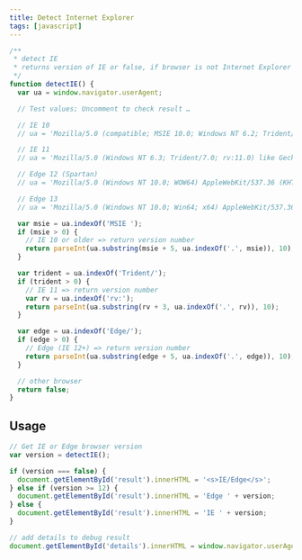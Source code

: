 ```yaml
---
title: Detect Internet Explorer
tags: [javascript]
---
```


```javascript
/**
 * detect IE
 * returns version of IE or false, if browser is not Internet Explorer
 */
function detectIE() {
  var ua = window.navigator.userAgent;

  // Test values; Uncomment to check result …

  // IE 10
  // ua = 'Mozilla/5.0 (compatible; MSIE 10.0; Windows NT 6.2; Trident/6.0)';

  // IE 11
  // ua = 'Mozilla/5.0 (Windows NT 6.3; Trident/7.0; rv:11.0) like Gecko';

  // Edge 12 (Spartan)
  // ua = 'Mozilla/5.0 (Windows NT 10.0; WOW64) AppleWebKit/537.36 (KHTML, like Gecko) Chrome/39.0.2171.71 Safari/537.36 Edge/12.0';

  // Edge 13
  // ua = 'Mozilla/5.0 (Windows NT 10.0; Win64; x64) AppleWebKit/537.36 (KHTML, like Gecko) Chrome/46.0.2486.0 Safari/537.36 Edge/13.10586';

  var msie = ua.indexOf('MSIE ');
  if (msie > 0) {
    // IE 10 or older => return version number
    return parseInt(ua.substring(msie + 5, ua.indexOf('.', msie)), 10);
  }

  var trident = ua.indexOf('Trident/');
  if (trident > 0) {
    // IE 11 => return version number
    var rv = ua.indexOf('rv:');
    return parseInt(ua.substring(rv + 3, ua.indexOf('.', rv)), 10);
  }

  var edge = ua.indexOf('Edge/');
  if (edge > 0) {
    // Edge (IE 12+) => return version number
    return parseInt(ua.substring(edge + 5, ua.indexOf('.', edge)), 10);
  }

  // other browser
  return false;
}
```

## Usage

```javascript
// Get IE or Edge browser version
var version = detectIE();

if (version === false) {
  document.getElementById('result').innerHTML = '<s>IE/Edge</s>';
} else if (version >= 12) {
  document.getElementById('result').innerHTML = 'Edge ' + version;
} else {
  document.getElementById('result').innerHTML = 'IE ' + version;
}

// add details to debug result
document.getElementById('details').innerHTML = window.navigator.userAgent;
```
